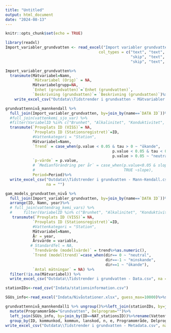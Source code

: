 ```yaml
---
title: "Untitled"
output: html_document
date: "2024-08-13"
---
```


```r
knitr::opts_chunk$set(echo = TRUE)
```

```r
library(readxl)
Import_variabler_grundvatten <- read_excel("Import variabler grundvatten.xlsx", # ö till o
                                         col_types = c("text", "text", "text","skip",
                                                       "skip", "text", "skip", "skip",
                                                       "skip", "text", "skip", "text"))

```

```r
Import_variabler_grundvatten%>%
  transmute(Mätvariabel=Namn,
            `Mätvariabel (Orig)` = NA,
            Mätvariabelgrupp=NA,
            `Enhet (grundvatten)`=`Enhet (grundvatten)`,
            `Beskrivning (grundvatten)`= `Beskrivning (grundvatten)`)%>%
    write_excel_csv("Outdata\\Tidstrender i grundvatten - Mätvariabler.csv", na = "") 

```


```r
grundvattennivå_mannkendall %>%
  full_join(Import_variabler_grundvatten, by=join_by(name==`DATA ID`))%>%
  #full_join(vattenkemi_sjo_var) %>%
  #filter(VariabelID %in% c("Brunhet", "Alkalinitet", "Konduktivitet", "Oorganiskt kväve", "Lättillgänglig fosfor", "Totalkväve", "Totalfosfor", "pH", "Kisel", "Sulfat", "Totalt organiskt kol", "Temperatur - vår"))%>%
  transmute(`Provplats ID (VISS)`= NA,  
            `Provplats ID (Stationsregistret)`=ID,
            #Vattenkategori = "Station", 
            Mätvariabel=Namn,
            `Trend` = case_when(p.value < 0.05 & tau > 0 ~ "ökande",
                                               p.value < 0.05 & tau < 0 ~ "minskande",
                                               p.value > 0.05 ~ "neutral"),
            `p-värde` = p.value,
            # `Medianförändring per år` = case_when(p.value<0.05 & slope==0 ~ NA_real_,
            #                                       TRUE ~slope),
            Period=Period)%>%
  write_excel_csv("Outdata\\Tidstrender i grundvatten - Mann-Kendall.csv",
                  na = "")
```


```r
gam_models_grundvatten_nivå %>%
  full_join(Import_variabler_grundvatten, by=join_by(name==`DATA ID`))%>%
  arrange(ID, Namn, year)%>%
  # full_join(vattendrag_kemi_vars) %>%
  #     filter(VariabelID %in% c("Brunhet", "Alkalinitet", "Konduktivitet", "Oorganiskt kväve", "Lättillgänglig fosfor", "Totalkväve", "Totalfosfor", "pH", "Kisel", "Sulfat", "Totalt organiskt kol", "Temperatur - vår", "Temperatur - helår"))%>%
   transmute(`Provplats ID (VISS)`= NA, 
            `Provplats ID (Stationsregistret)`=ID,
            #Vattenkategori = "Station", 
            Mätvariabel=Namn, 
            År = year,
            Årsvärde = variable, 
           # Standardfel = NA, 
            `Trendvärde (modellvärde)` = trend%>%as.numeric(), 
            `Trend (modelltrend)`=case_when(dir== 0 ~ "neutral",
                                            dir==-1 ~ "minskande",
                                            dir==1 ~ "ökande"),
            `Antal mätningar` = NA) %>% 
  filter(!is.na(Mätvariabel)) %>%
  write_excel_csv("Outdata\\Tidstrender i grundvatten - Data.csv", na = "")
```

```r
stationIDs<-read_csv("Indata/stationsinformation.csv")

SGUs_info<-read_excel("Indata/Nivåstationer.xlsx", guess_max=10000)%>%select(NAT_stationsID, eucd_gwb)

grundvattennivå_mannkendall1 %>% ungroup()%>%left_join(stationIDs, by=join_by(ID==provplatsid))%>%select(ID, kommunkod, kommun, lanskod, n, e)%>%mutate(ID=as.character(ID))%>%
  mutate(Programområde="Grundvatten", Delprogram="")%>%
  left_join(SGUs_info, by=join_by(ID==NAT_stationsID))%>%rename(Vattenförekomst=eucd_gwb)%>%
  group_by(ID, kommunkod, kommun, lanskod, n, e, Programområde, Delprogram, Vattenförekomst)%>%unique()%>%
write_excel_csv("Outdata\\Tidstrender i grundvatten - Metadata.csv", na = "") 
```

